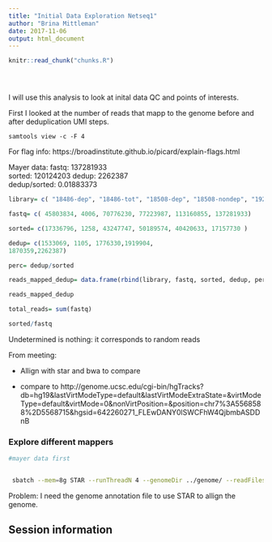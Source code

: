 ```yaml
---
title: "Initial Data Exploration Netseq1"
author: "Brina Mittleman"
date: 2017-11-06
output: html_document
---
```


<!-- The file analysis/chunks.R contains chunks that define default settings
shared across the workflowr files. -->
```r
knitr::read_chunk("chunks.R")
```

<!-- Update knitr chunk options -->
```r
```

<!-- Insert the date the file was last updated -->
```r
```

<!-- Insert the code version (Git commit SHA1) if Git repository exists and R
 package git2r is installed -->
```r
```

<!-- Add your analysis here -->

I will use this analysis to look at inital data QC and points of interests.  

First I looked at the number of reads that mapp to the genome before and after deduplication UMI steps.  

`samtools view -c -F 4`  

For flag info: https://broadinstitute.github.io/picard/explain-flags.html  


Mayer data:
fastq: 137281933  
sorted: 120124203
dedup: 2262387  
dedup/sorted: 0.01883373  

```r
library= c( "18486-dep", "18486-tot", "18508-dep", "18508-nondep", "19238-dep", "mayer")

fastq= c( 45803834, 4006, 70776230, 77223987, 113160855, 137281933)  

sorted= c(17336796, 1258, 43247747, 50189574, 40420633, 17157730 )

dedup= c(1533069, 1105, 1776330,1919904,
1870359,2262387)

perc= dedup/sorted

reads_mapped_dedup= data.frame(rbind(library, fastq, sorted, dedup, perc))

reads_mapped_dedup

total_reads= sum(fastq)

sorted/fastq
```



Undetermined is nothing: it corresponds to random reads  

From meeting:  

* Allign with star and bwa to compare  

* compare to http://genome.ucsc.edu/cgi-bin/hgTracks?db=hg19&lastVirtModeType=default&lastVirtModeExtraState=&virtModeType=default&virtMode=0&nonVirtPosition=&position=chr7%3A5568588%2D5568715&hgsid=642260271_FLEwDANY0lSWCFhW4QjbmbASDDnB  

### Explore different mappers

```bash
#mayer data first 


 sbatch --mem=8g STAR --runThreadN 4 --genomeDir ../genome/ --readFilesIn fastq_extr/ SRR1575922_extracted.fastq --readFilesCommand zcat --outFilterMultimapNmax 1 --outSAMtype BAM SortedByCoordinate --outStd BAM_SortedByCoordinate > star/mayer_star_align.bam
```

Problem: I need the genome annotation file to use STAR to allign the genome.  

## Session information

<!-- Insert the session information into the document -->
```r
```
